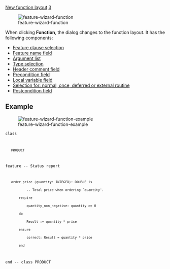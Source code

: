 [[Property:title|New function layout]]
[[Property:weight|3]]
<div>  [[Image:feature-wizard-function]]  </div>
When clicking '''Function''', the dialog changes to the function layout. It has the following components: 
*  [[Feature clauses|Feature clause selection]]  
*  [[Name field|Feature name field]]  
*  [[Argument list|Argument list]]  
*  [[Type selection|Type selection]]  
*  [[Header comment|Header comment field]]  
*  [[Precondition|Precondition field]]  
*  [[Local variable|Local variable field]]  
*  [[Feature body|Selection for: normal, once, deferred or external routine]]  
*  [[Postcondition|Postcondition field]]  

==Example==
<div>  [[Image:feature-wizard-function-example]]  </div>
<code>class
	PRODUCT

feature -- Status report

	order_price (quantity: INTEGER): DOUBLE is
			-- Total price when ordering `quantity'.
		require
			quantity_non_negative: quantity >= 0
		do
			Result := quantity * price
		ensure
			correct: Result = quantity * price
		end

end -- class PRODUCT</code>




